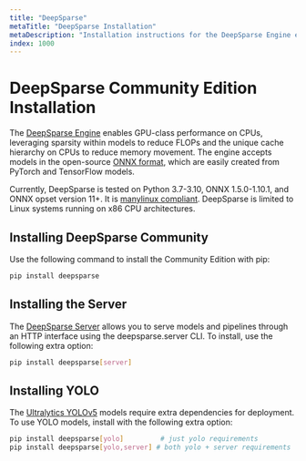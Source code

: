 ```yaml
---
title: "DeepSparse"
metaTitle: "DeepSparse Installation"
metaDescription: "Installation instructions for the DeepSparse Engine enabling performant neural network deployments"
index: 1000
---
```


# DeepSparse Community Edition Installation

The [DeepSparse Engine](/products/deepsparse) enables GPU-class performance on CPUs, leveraging sparsity within models to reduce FLOPs and the unique cache hierarchy on CPUs to reduce memory movement.
The engine accepts models in the open-source [ONNX format](https://onnx.ai/), which are easily created from PyTorch and TensorFlow models.

Currently, DeepSparse is tested on Python 3.7-3.10, ONNX 1.5.0-1.10.1, and ONNX opset version 11+. It is [manylinux compliant](https://peps.python.org/pep-0513/).
DeepSparse is limited to Linux systems running on x86 CPU architectures.

## Installing DeepSparse Community

Use the following command to install the Community Edition with pip:

```bash
pip install deepsparse
```

## Installing the Server

The [DeepSparse Server](/use-cases/deploying-deepsparse/deepsparse-server) allows you to serve models and pipelines through an HTTP interface using the deepsparse.server CLI.
To install, use the following extra option:

```bash
pip install deepsparse[server]
```

## Installing YOLO

The [Ultralytics YOLOv5](/use-cases/object-detection/deploying) models require extra dependencies for deployment.
To use YOLO models, install with the following extra option:

```bash
pip install deepsparse[yolo]         # just yolo requirements
pip install deepsparse[yolo,server] # both yolo + server requirements
```
